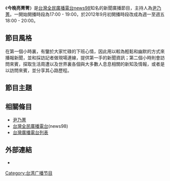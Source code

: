 {{電視節目信息框
| 颜色       = pink
| 名稱       = 今晚亮菁菁
| 原名       = 
| 類型       = 新聞廣播節目
| 主持       = [[尹乃菁|尹乃菁]]
| 製作人     = 
| 監製       = [[news98|news98]]
| 製作公司   = 
| 國家       = {{ROC-TW}}
| 語言       = [[國語|國語]]
| 字幕       = 
| 標語       = 
| 每集長     = 120分鐘（含[[廣告|廣告]]）
| 圖像制式   = 
| 電視台     = [[news98|news98]]
| 播出國家   = {{TWN}}
| 開始       = 2012年9月
| 結束       = 2016年6月
播出時間：週一至週五18:00 - 20:00
| 官方網站   = 
}}
《'''今晚亮菁菁'''》是[[台灣全民廣播電台|台灣全民廣播電台]][[news98|news98]]知名的新聞廣播節目，主持人為[[尹乃菁|尹乃菁]]。一開始開播時段為17:00 - 19:00，於2012年9月初開播時段改成為週一至週五18:00 - 20:00。

==節目風格==
在第一個小時裏，有鑒於大家忙碌的下班心情，因此用以較為輕鬆和幽默的方式來播報新聞，並和採訪記者做現場連線，提供第一手的新聞資訊；第二個小時則會訪問來賓，探取生活周遭以及世界裏各個與大多數人息息相關的新知及情報，或者是以訪問來賓，並分享其心路歷程。

==節目主題==

==相關條目==
*[[尹乃菁|尹乃菁]]
*[[台灣全民廣播電台|台灣全民廣播電台]](news98)
*[[台灣廣播電台列表|台灣廣播電台列表]]

==外部連結==
*{{youtube|playlist=PL0VpXJuJSa7dTJg7m1VT6J9XOze_xb2WJ|今晚亮菁菁 / 尹乃菁 }}
[[Category:台湾广播节目|Category:台湾广播节目]]